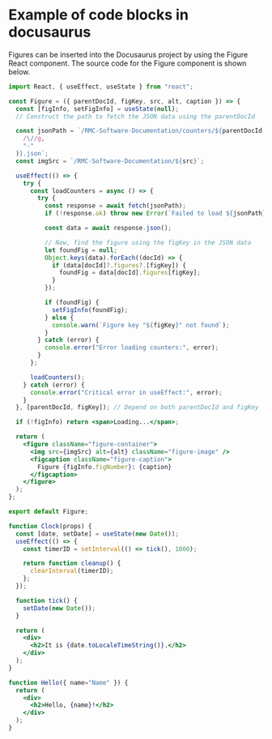 
# Example of code blocks in docusaurus

Figures can be inserted into the Docusaurus project by using the Figure React component. The source code for the
Figure component is shown below.

```jsx title="/src/components/Figure.js"
import React, { useEffect, useState } from "react";

const Figure = ({ parentDocId, figKey, src, alt, caption }) => {
  const [figInfo, setFigInfo] = useState(null);
  // Construct the path to fetch the JSON data using the parentDocId

  const jsonPath = `/RMC-Software-Documentation/counters/${parentDocId.replace(
    /\//g,
    "-"
  )}.json`;
  const imgSrc = `/RMC-Software-Documentation/${src}`;

  useEffect(() => {
    try {
      const loadCounters = async () => {
        try {
          const response = await fetch(jsonPath);
          if (!response.ok) throw new Error(`Failed to load ${jsonPath}`);

          const data = await response.json();

          // Now, find the figure using the figKey in the JSON data
          let foundFig = null;
          Object.keys(data).forEach((docId) => {
            if (data[docId]?.figures?.[figKey]) {
              foundFig = data[docId].figures[figKey];
            }
          });

          if (foundFig) {
            setFigInfo(foundFig);
          } else {
            console.warn(`Figure key "${figKey}" not found`);
          }
        } catch (error) {
          console.error("Error loading counters:", error);
        }
      };

      loadCounters();
    } catch (error) {
      console.error("Critical error in useEffect:", error);
    }
  }, [parentDocId, figKey]); // Depend on both parentDocId and figKey

  if (!figInfo) return <span>Loading...</span>;

  return (
    <figure className="figure-container">
      <img src={imgSrc} alt={alt} className="figure-image" />
      <figcaption className="figure-caption">
        Figure {figInfo.figNumber}: {caption}
      </figcaption>
    </figure>
  );
};

export default Figure;
```

```jsx live
function Clock(props) {
  const [date, setDate] = useState(new Date());
  useEffect(() => {
    const timerID = setInterval(() => tick(), 1000);

    return function cleanup() {
      clearInterval(timerID);
    };
  });

  function tick() {
    setDate(new Date());
  }

  return (
    <div>
      <h2>It is {date.toLocaleTimeString()}.</h2>
    </div>
  );
}
```

```jsx live
function Hello({ name="Name" }) {
  return (
    <div>
      <h2>Hello, {name}!</h2>
    </div>
  );
}

```
